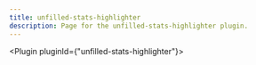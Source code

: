 ---
title: unfilled-stats-highlighter
description: Page for the unfilled-stats-highlighter plugin.
---


<Plugin pluginId={"unfilled-stats-highlighter"}></Plugin>